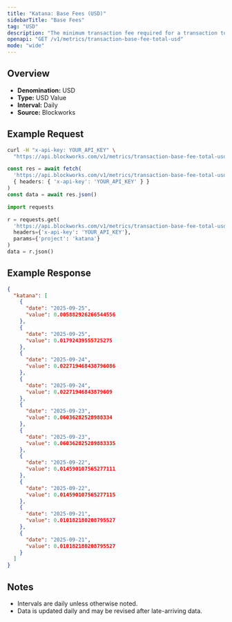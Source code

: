 ```yaml
---
title: "Katana: Base Fees (USD)"
sidebarTitle: "Base Fees"
tag: "USD"
description: "The minimum transaction fee required for a transaction to be included in a block"
openapi: "GET /v1/metrics/transaction-base-fee-total-usd"
mode: "wide"
---
```


## Overview

- **Denomination:** USD
- **Type:** USD Value
- **Interval:** Daily
- **Source:** Blockworks

## Example Request

<CodeGroup>

```bash cURL
curl -H "x-api-key: YOUR_API_KEY" \
  "https://api.blockworks.com/v1/metrics/transaction-base-fee-total-usd?project=katana"
```

```typescript TypeScript
const res = await fetch(
  'https://api.blockworks.com/v1/metrics/transaction-base-fee-total-usd?project=katana',
  { headers: { 'x-api-key': 'YOUR_API_KEY' } }
)
const data = await res.json()
```

```python Python
import requests

r = requests.get(
  'https://api.blockworks.com/v1/metrics/transaction-base-fee-total-usd',
  headers={'x-api-key': 'YOUR_API_KEY'},
  params={'project': 'katana'}
)
data = r.json()
```

</CodeGroup>

## Example Response

```json
{
  "katana": [
    {
      "date": "2025-09-25",
      "value": 0.005882926266544556
    },
    {
      "date": "2025-09-25",
      "value": 0.01792439555725275
    },
    {
      "date": "2025-09-24",
      "value": 0.022719468438796086
    },
    {
      "date": "2025-09-24",
      "value": 0.02271946843879609
    },
    {
      "date": "2025-09-23",
      "value": 0.06036282528988334
    },
    {
      "date": "2025-09-23",
      "value": 0.060362825289883335
    },
    {
      "date": "2025-09-22",
      "value": 0.014590107565277111
    },
    {
      "date": "2025-09-22",
      "value": 0.014590107565277115
    },
    {
      "date": "2025-09-21",
      "value": 0.010182180208795527
    },
    {
      "date": "2025-09-21",
      "value": 0.010182180208795527
    }
  ]
}
```

## Notes
- Intervals are daily unless otherwise noted.
- Data is updated daily and may be revised after late-arriving data.